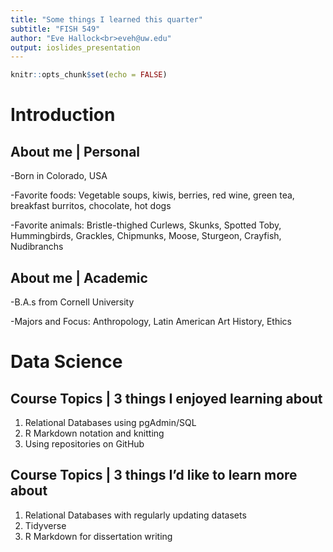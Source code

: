 ```yaml
---
title: "Some things I learned this quarter"
subtitle: "FISH 549"
author: "Eve Hallock<br>eveh@uw.edu"
output: ioslides_presentation
---
```


```r
knitr::opts_chunk$set(echo = FALSE)
```

# Introduction 

## About me | Personal 

-Born in Colorado, USA

-Favorite foods: Vegetable soups, kiwis, berries, red wine, green tea, breakfast burritos, chocolate, hot dogs 

-Favorite animals: Bristle-thighed Curlews, Skunks, Spotted Toby, Hummingbirds, Grackles, Chipmunks, Moose, Sturgeon, Crayfish, Nudibranchs 

## About me | Academic 

-B.A.s from Cornell University 

-Majors and Focus: Anthropology, Latin American Art History, Ethics

# Data Science 

## Course Topics | 3 things I enjoyed learning about

  1. Relational Databases using pgAdmin/SQL
  2. R Markdown notation and knitting 
  3. Using repositories on GitHub
  
## Course Topics | 3 things I'd like to learn more about

  1. Relational Databases with regularly updating datasets
  2. Tidyverse
  3. R Markdown for dissertation writing 
  
## {data-background=img.png data-background-size=cover}
  




